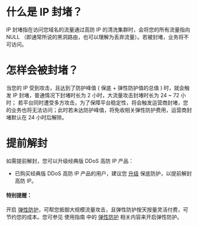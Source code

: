 # 什么是 IP 封堵？
IP 封堵指在访问您域名的流量通过高防 IP 的清洗集群时，会将您的所有流量指向 NULL （即通常所说的黑洞路由，也可以理解为丢弃流量）。若被封堵，业务将不可访问。

# 怎样会被封堵？
当您的 IP 受到攻击，且达到了防护峰值 ( 保底 + 弹性防护值的总值 ) 时，就会触发 IP 封堵，普通情况下封堵时长为 2 小时，大流量攻击封堵时长为 24 ~ 72 小时；
若平台同时遭受多方攻击，为了保障平台稳定性，将会触发运营商封堵，您的业务也将无法访问；此时若未达防护峰值，将免收相关弹性防护费用，运营商封堵默认在 24 小时后解除。

# 提前解封
如需提前解封，您可以升级经典版 DDoS 高防 IP 产品：
 
* 已购买经典版 DDoS 高防 IP 产品的用户，建议您 [升级](https://portal.qiniu.com/qvm/security/bgpip) 保底防护，以提前解封高防 IP。


#### 特别提醒：
开启 [弹性防护](https://portal.qiniu.com/qvm/security/bgpip)，可帮您抵御大规模流量攻击，且弹性防护按天按量灵活付费，可节约您的成本。您可参见 使用指南 中的 [弹性防护](https://developer.qiniu.com/qvm/manual/5004/ddos-set-the-elastic-protection) 相关内容来开启弹性防护。